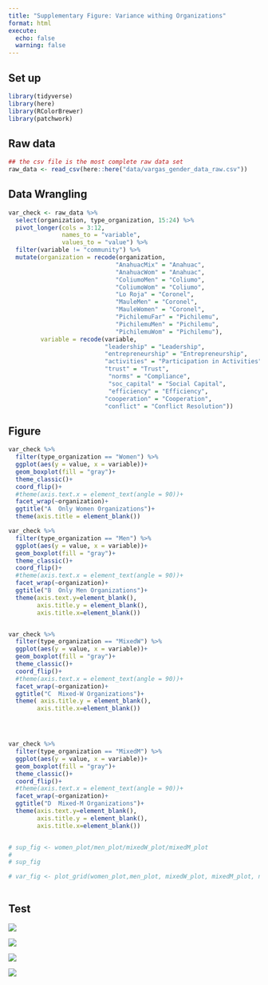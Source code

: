 ```yaml
---
title: "Supplementary Figure: Variance withing Organizations"
format: html
execute:
  echo: false
  warning: false
---
```


## Set up

```r
library(tidyverse)
library(here)
library(RColorBrewer)
library(patchwork)
```

## Raw data

```r
## the csv file is the most complete raw data set
raw_data <- read_csv(here::here("data/vargas_gender_data_raw.csv"))

```

## Data Wrangling

```r
var_check <- raw_data %>% 
  select(organization, type_organization, 15:24) %>% 
  pivot_longer(cols = 3:12,
               names_to = "variable",
               values_to = "value") %>% 
  filter(variable != "community") %>% 
  mutate(organization = recode(organization,
                              "AnahuacMix" = "Anahuac",
                              "AnahuacWom" = "Anahuac",
                              "ColiumoMen" = "Coliumo",
                              "ColiumoWom" = "Coliumo",
                              "Lo Roja" = "Coronel",
                              "MauleMen" = "Coronel",
                              "MauleWomen" = "Coronel",
                              "PichilemuFar" = "Pichilemu",
                              "PichilemuMen" = "Pichilemu",
                              "PichilemuWom" = "Pichilemu"),
         variable = recode(variable,
                           "leadership" = "Leadership",
                           "entrepreneurship" = "Entrepreneurship",
                           "activities" = "Participation in Activities",
                           "trust" = "Trust",
                            "norms" = "Compliance",
                            "soc_capital" = "Social Capital",
                            "efficiency" = "Efficiency",
                           "cooperation" = "Cooperation", 
                           "conflict" = "Conflict Resolution"))

```

## Figure

```r


var_check %>%
  filter(type_organization == "Women") %>%
  ggplot(aes(y = value, x = variable))+
  geom_boxplot(fill = "gray")+
  theme_classic()+
  coord_flip()+
  #theme(axis.text.x = element_text(angle = 90))+
  facet_wrap(~organization)+
  ggtitle("A  Only Women Organizations")+
  theme(axis.title = element_blank())

var_check %>%
  filter(type_organization == "Men") %>%
  ggplot(aes(y = value, x = variable))+
  geom_boxplot(fill = "gray")+
  theme_classic()+
  coord_flip()+
  #theme(axis.text.x = element_text(angle = 90))+
  facet_wrap(~organization)+
  ggtitle("B  Only Men Organizations")+
  theme(axis.text.y=element_blank(),
        axis.title.y = element_blank(),
        axis.title.x=element_blank())


var_check %>%
  filter(type_organization == "MixedW") %>%
  ggplot(aes(y = value, x = variable))+
  geom_boxplot(fill = "gray")+
  theme_classic()+
  coord_flip()+
  #theme(axis.text.x = element_text(angle = 90))+
  facet_wrap(~organization)+
  ggtitle("C  Mixed-W Organizations")+
  theme( axis.title.y = element_blank(),
        axis.title.x=element_blank())




var_check %>%
  filter(type_organization == "MixedM") %>%
  ggplot(aes(y = value, x = variable))+
  geom_boxplot(fill = "gray")+
  theme_classic()+
  coord_flip()+
  #theme(axis.text.x = element_text(angle = 90))+
  facet_wrap(~organization)+
  ggtitle("D  Mixed-M Organizations")+
  theme(axis.text.y=element_blank(),
        axis.title.y = element_blank(),
        axis.title.x=element_blank())


# sup_fig <- women_plot/men_plot/mixedW_plot/mixedM_plot
# 
# sup_fig

# var_fig <- plot_grid(women_plot,men_plot, mixedW_plot, mixedM_plot, nrow = 4, align = "v", rel_widths = c(1, -0.1, 1))



```



## Test


::: {layout-nrow=2}
![](women.png)

![](men.png)

![](mixed-w.png)

![](mixed-m.png)
:::



